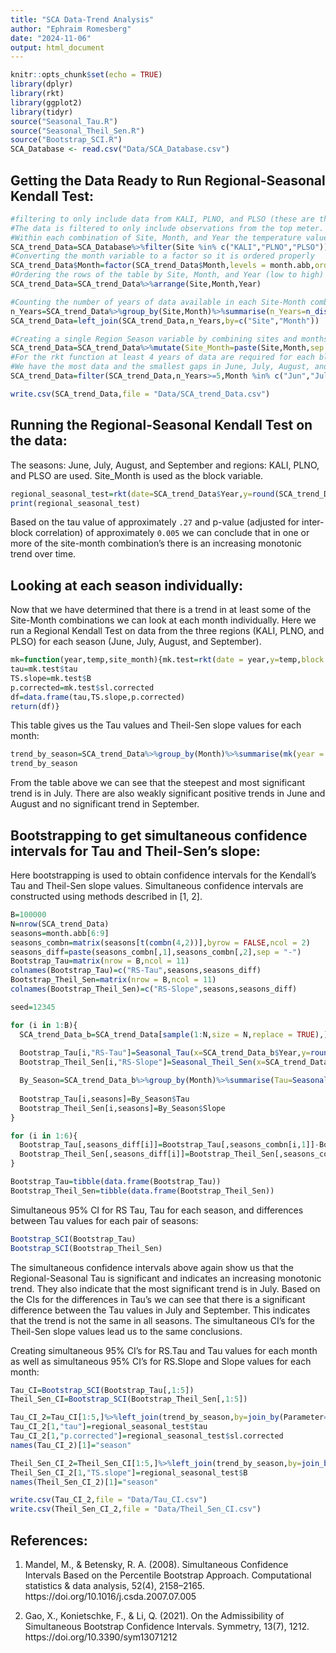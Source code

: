 ```yaml
---
title: "SCA Data-Trend Analysis"
author: "Ephraim Romesberg"
date: "2024-11-06"
output: html_document
---
```



```r
knitr::opts_chunk$set(echo = TRUE)
library(dplyr)
library(rkt)
library(ggplot2)
library(tidyr)
source("Seasonal_Tau.R")
source("Seasonal_Theil_Sen.R")
source("Bootstrap_SCI.R")
SCA_Database <- read.csv("Data/SCA_Database.csv")
```


## Getting the Data Ready to Run Regional-Seasonal Kendall Test:


```r
#filtering to only include data from KALI, PLNO, and PLSO (these are the only sites which have enough data to run a trend test).
#The data is filtered to only include observations from the top meter.
#Within each combination of Site, Month, and Year the temperature values are aggregated using the Median.
SCA_trend_Data=SCA_Database%>%filter(Site %in% c("KALI","PLNO","PLSO"))%>%filter(Depth<=1)%>%group_by(Site,Month,Year)%>%summarise(Temperature=median(Temp))%>%ungroup()
#Converting the month variable to a factor so it is ordered properly
SCA_trend_Data$Month=factor(SCA_trend_Data$Month,levels = month.abb,ordered = TRUE)
#Ordering the rows of the table by Site, Month, and Year (low to high) 
SCA_trend_Data=SCA_trend_Data%>%arrange(Site,Month,Year)
```


```r
#Counting the number of years of data available in each Site-Month combination (this way we can filter to only use Site-Month values that have a sufficient number of years of data).
n_Years=SCA_trend_Data%>%group_by(Site,Month)%>%summarise(n_Years=n_distinct(Year))%>%ungroup()
SCA_trend_Data=left_join(SCA_trend_Data,n_Years,by=c("Site","Month"))
```


```r
#Creating a single Region_Season variable by combining sites and months.
SCA_trend_Data=SCA_trend_Data%>%mutate(Site_Month=paste(Site,Month,sep = "_"))
#For the rkt function at least 4 years of data are required for each block.
#We have the most data and the smallest gaps in June, July, August, and September.
SCA_trend_Data=filter(SCA_trend_Data,n_Years>=5,Month %in% c("Jun","Jul","Aug","Sep"))
```


```r
write.csv(SCA_trend_Data,file = "Data/SCA_trend_Data.csv")
```
  
## Running the Regional-Seasonal Kendall Test on the data:

The seasons: June, July, August, and September and regions: KALI, PLNO, and PLSO are used. Site_Month is used as the block variable.
```r
regional_seasonal_test=rkt(date=SCA_trend_Data$Year,y=round(SCA_trend_Data$Temperature,2),block = as.integer(factor(SCA_trend_Data$Site_Month)),correct = TRUE)
print(regional_seasonal_test)
```
Based on the tau value of approximately `.27` and p-value (adjusted for inter-block correlation) of approximately  `0.005` we can conclude that in one or more of the site-month combination's there is an increasing monotonic trend over time.

## Looking at each season individually:

Now that we have determined that there is a trend in at least some of the Site-Month combinations we can look at each month individually. Here we run a Regional Kendall Test on data from the three regions (KALI, PLNO, and PLSO) for each season (June, July, August, and September).
```r
mk=function(year,temp,site_month){mk.test=rkt(date = year,y=temp,block = as.integer(factor(site_month)),correct = TRUE)
tau=mk.test$tau
TS.slope=mk.test$B
p.corrected=mk.test$sl.corrected
df=data.frame(tau,TS.slope,p.corrected)
return(df)}
```


This table gives us the Tau values and Theil-Sen slope values for each month:
```r
trend_by_season=SCA_trend_Data%>%group_by(Month)%>%summarise(mk(year = Year,temp = round(Temperature,2),site_month = Site_Month),n_distinct(Site,Year))
trend_by_season
```

From the table above we can see that the steepest and most significant trend is in July. There are also weakly  significant positive trends in June and August and no significant trend in September.

## Bootstrapping to get simultaneous confidence intervals for Tau and Theil-Sen's slope:

Here bootstrapping is used to obtain confidence intervals for the Kendall's Tau and Theil-Sen slope values. Simultaneous confidence intervals are constructed using methods described in [1, 2].
```r
B=100000
N=nrow(SCA_trend_Data)
seasons=month.abb[6:9]
seasons_combn=matrix(seasons[t(combn(4,2))],byrow = FALSE,ncol = 2)
seasons_diff=paste(seasons_combn[,1],seasons_combn[,2],sep = "-")
Bootstrap_Tau=matrix(nrow = B,ncol = 11)
colnames(Bootstrap_Tau)=c("RS-Tau",seasons,seasons_diff)
Bootstrap_Theil_Sen=matrix(nrow = B,ncol = 11)
colnames(Bootstrap_Theil_Sen)=c("RS-Slope",seasons,seasons_diff)
```


```r
seed=12345

for (i in 1:B){
  SCA_trend_Data_b=SCA_trend_Data[sample(1:N,size = N,replace = TRUE),]
  
  Bootstrap_Tau[i,"RS-Tau"]=Seasonal_Tau(x=SCA_trend_Data_b$Year,y=round(SCA_trend_Data_b$Temperature,2),block = SCA_trend_Data_b$Site_Month)
  Bootstrap_Theil_Sen[i,"RS-Slope"]=Seasonal_Theil_Sen(x=SCA_trend_Data_b$Year,y=round(SCA_trend_Data_b$Temperature,2),block = SCA_trend_Data_b$Site_Month)

  By_Season=SCA_trend_Data_b%>%group_by(Month)%>%summarise(Tau=Seasonal_Tau(x=Year,y=round(Temperature,2),block=Site_Month),Slope=Seasonal_Theil_Sen(x=Year,y=round(Temperature,2),block=Site_Month))
  
  Bootstrap_Tau[i,seasons]=By_Season$Tau
  Bootstrap_Theil_Sen[i,seasons]=By_Season$Slope
}

for (i in 1:6){
  Bootstrap_Tau[,seasons_diff[i]]=Bootstrap_Tau[,seasons_combn[i,1]]-Bootstrap_Tau[,seasons_combn[i,2]]
  Bootstrap_Theil_Sen[,seasons_diff[i]]=Bootstrap_Theil_Sen[,seasons_combn[i,1]]-Bootstrap_Theil_Sen[,seasons_combn[i,2]]
}

Bootstrap_Tau=tibble(data.frame(Bootstrap_Tau))
Bootstrap_Theil_Sen=tibble(data.frame(Bootstrap_Theil_Sen))
```


Simultaneous 95% CI for RS Tau, Tau for each season, and differences between Tau values for each pair of seasons:
```r
Bootstrap_SCI(Bootstrap_Tau)
Bootstrap_SCI(Bootstrap_Theil_Sen)
```

The simultaneous confidence intervals above again show us that the Regional-Seasonal Tau is significant and indicates an increasing monotonic trend. They also indicate that the most significant trend is in July. Based on the CIs for the differences in Tau's we can see that there is a significant difference between the Tau values in July and September. This indicates that the trend is not the same in all seasons. The simultaneous CI's for the Theil-Sen slope values lead us to the same conclusions.  


Creating simultaneous 95% CI's for RS.Tau and Tau values for each month as well as simultaneous 95% CI's for RS.Slope and Slope values for each month:
```r
Tau_CI=Bootstrap_SCI(Bootstrap_Tau[,1:5])
Theil_Sen_CI=Bootstrap_SCI(Bootstrap_Theil_Sen[,1:5])
```


```r
Tau_CI_2=Tau_CI[1:5,]%>%left_join(trend_by_season,by=join_by(Parameter==Month))%>%select(Parameter,`2.5 %`,`97.5 %`,tau,p.corrected)
Tau_CI_2[1,"tau"]=regional_seasonal_test$tau
Tau_CI_2[1,"p.corrected"]=regional_seasonal_test$sl.corrected
names(Tau_CI_2)[1]="season"
```


```r
Theil_Sen_CI_2=Theil_Sen_CI[1:5,]%>%left_join(trend_by_season,by=join_by(Parameter==Month))%>%select(Parameter,`2.5 %`,`97.5 %`,TS.slope)
Theil_Sen_CI_2[1,"TS.slope"]=regional_seasonal_test$B
names(Theil_Sen_CI_2)[1]="season"
```


```r
write.csv(Tau_CI_2,file = "Data/Tau_CI.csv")
write.csv(Theil_Sen_CI_2,file = "Data/Theil_Sen_CI.csv")
```


## References:

1) Mandel, M., & Betensky, R. A. (2008). Simultaneous Confidence Intervals Based on the Percentile Bootstrap Approach. Computational statistics & data analysis, 52(4), 2158–2165. https://doi.org/10.1016/j.csda.2007.07.005

2) Gao, X., Konietschke, F., & Li, Q. (2021). On the Admissibility of Simultaneous Bootstrap Confidence Intervals. Symmetry, 13(7), 1212. https://doi.org/10.3390/sym13071212


